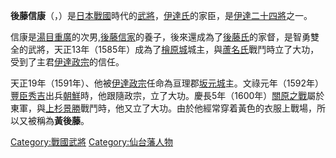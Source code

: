 {{Unreferenced|time=2020-10-25T02:04:04+00:00}}
'''後藤信康'''（{{jpn|j=後藤 信康|hg=ごとう のぶやす|rm=Gotō Nobuyasu}}，{{bd|1556年||1614年|}}）是[[日本戰國|日本戰國]]時代的[[武將|武將]]，[[伊達氏|伊達氏]]的家臣，是[[伊達二十四將|伊達二十四將]]之一。

信康是[[湯目重廣|湯目重廣]]的次男,[[後藤信家|後藤信家]]的養子，後來還成為了[[後藤氏|後藤氏]]的家督，是智勇雙全的武將，天正13年（1585年）成為了[[檜原城|檜原城]]城主，與[[蘆名氏|蘆名氏]]戰鬥時立了大功，受到了主君[[伊達政宗|伊達政宗]]的信任。

天正19年（1591年）、他被[[伊達政宗|伊達政宗]]任命為亘理郡[[坂元城|坂元城]]主。文祿元年（1592年）[[豐臣秀吉|豐臣秀吉]]出兵[[朝鮮王朝|朝鮮]]時，他跟隨政宗，立了大功。慶長5年（1600年）[[關原之戰|關原之戰]]屬於東軍，與[[上杉景勝|上杉景勝]]戰鬥時，他又立了大功。由於他經常穿着黃色的衣服上戰場，所以又被稱為'''黃後藤'''。

[[Category:戰國武將|Category:戰國武將]]
[[Category:仙台藩人物|Category:仙台藩人物]]